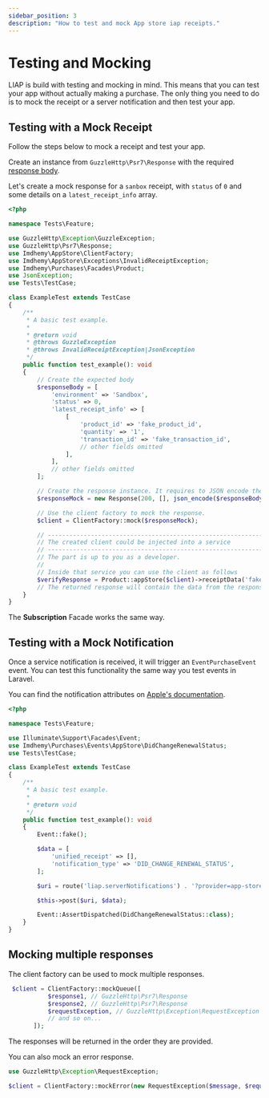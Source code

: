 ```yaml
---
sidebar_position: 3
description: "How to test and mock App store iap receipts."
---
```


# Testing and Mocking

LIAP is build with testing and mocking in mind. This means that you can test your app without actually making a purchase.
The only thing you need to do is to mock the receipt or a server notification and then test your app.

## Testing with a Mock Receipt

Follow the steps below to mock a receipt and test your app.

Create an instance from `GuzzleHttp\Psr7\Response` with the required [response body](https://developer.apple.com/documentation/appstorereceipts/responsebody).

Let's create a mock response for a `sanbox` receipt, with `status` of `0` and some details on a
`latest_receipt_info` array.

```php
<?php

namespace Tests\Feature;

use GuzzleHttp\Exception\GuzzleException;
use GuzzleHttp\Psr7\Response;
use Imdhemy\AppStore\ClientFactory;
use Imdhemy\AppStore\Exceptions\InvalidReceiptException;
use Imdhemy\Purchases\Facades\Product;
use JsonException;
use Tests\TestCase;

class ExampleTest extends TestCase
{
    /**
     * A basic test example.
     *
     * @return void
     * @throws GuzzleException
     * @throws InvalidReceiptException|JsonException
     */
    public function test_example(): void
    {
        // Create the expected body
        $responseBody = [
            'environment' => 'Sandbox',
            'status' => 0,
            'latest_receipt_info' => [
                [
                    'product_id' => 'fake_product_id',
                    'quantity' => '1',
                    'transaction_id' => 'fake_transaction_id',
                    // other fields omitted
                ],
            ],
            // other fields omitted
        ];

        // Create the response instance. It requires to JSON encode the body.
        $responseMock = new Response(200, [], json_encode($responseBody, JSON_THROW_ON_ERROR));

        // Use the client factory to mock the response.
        $client = ClientFactory::mock($responseMock);

        // --------------------------------------------------------------
        // The created client could be injected into a service
        // --------------------------------------------------------------
        // The part is up to you as a developer.
        //
        // Inside that service you can use the client as follows
        $verifyResponse = Product::appStore($client)->receiptData('fake_receipt_data')->verifyReceipt();
        // The returned response will contain the data from the response body you provided in the first line.
    }
}

```

The **Subscription** Facade works the same way.

## Testing with a Mock Notification

Once a service notification is received, it will trigger an `EventPurchaseEvent` event. You can test this functionality
the same way you test events in Laravel.

You can find the notification attributes on [Apple's documentation](https://developer.apple.com/documentation/appstoreservernotifications/responsebodyv1).

```php
<?php

namespace Tests\Feature;

use Illuminate\Support\Facades\Event;
use Imdhemy\Purchases\Events\AppStore\DidChangeRenewalStatus;
use Tests\TestCase;

class ExampleTest extends TestCase
{
    /**
     * A basic test example.
     *
     * @return void
     */
    public function test_example(): void
    {
        Event::fake();

        $data = [
            'unified_receipt' => [],
            'notification_type' => 'DID_CHANGE_RENEWAL_STATUS',
        ];

        $uri = route('liap.serverNotifications') . '?provider=app-store';

        $this->post($uri, $data);

        Event::AssertDispatched(DidChangeRenewalStatus::class);
    }
}

```

## Mocking multiple responses

The client factory can be used to mock multiple responses.

```php
 $client = ClientFactory::mockQueue([
           $response1, // GuzzleHttp\Psr7\Response
           $response2, // GuzzleHttp\Psr7\Response
           $requestException, // GuzzleHttp\Exception\RequestException
           // and so on...
       ]);
```
The responses will be returned in the order they are provided.

You can also mock an error response.

```php
use GuzzleHttp\Exception\RequestException;

$client = ClientFactory::mockError(new RequestException($message, $request));
```
